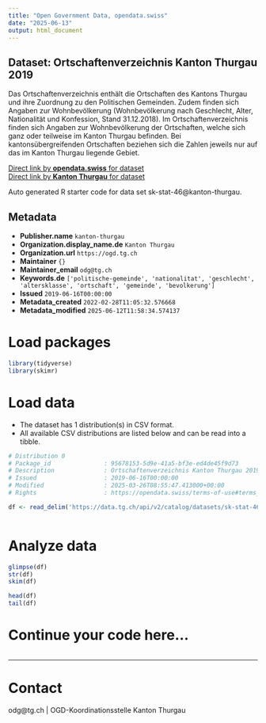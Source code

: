 ```yaml
---
title: "Open Government Data, opendata.swiss"
date: "2025-06-13"
output: html_document
---
```


## Dataset: Ortschaftenverzeichnis Kanton Thurgau 2019

Das Ortschaftenverzeichnis enthält die Ortschaften des Kantons Thurgau und ihre Zuordnung zu den Politischen Gemeinden. Zudem finden sich Angaben zur Wohnbevölkerung (Wohnbevölkerung nach Geschlecht, Alter, Nationalität und Konfession, Stand 31.12.2018).
Im Ortschaftenverzeichnis finden sich Angaben zur Wohnbevölkerung der Ortschaften, welche sich ganz oder teilweise im Kanton Thurgau befinden. Bei kantonsübergreifenden Ortschaften beziehen sich die Zahlen jeweils nur auf das im Kanton Thurgau liegende Gebiet.

[Direct link by **opendata.swiss** for dataset](https://opendata.swiss/de/dataset/ortschaftenverzeichnis-kanton-thurgau-2019)<br>
[Direct link by **Kanton Thurgau** for dataset](https://data.tg.ch/explore/dataset/sk-stat-46/)

Auto generated R starter code for data set sk-stat-46@kanton-thurgau.

## Metadata

- **Publisher.name** `kanton-thurgau`
- **Organization.display_name.de** `Kanton Thurgau`
- **Organization.url** `https://ogd.tg.ch`
- **Maintainer** `{}`
- **Maintainer_email** `odg@tg.ch`
- **Keywords.de** `['politische-gemeinde', 'nationalitat', 'geschlecht', 'altersklasse', 'ortschaft', 'gemeinde', 'bevolkerung']`
- **Issued** `2019-06-16T00:00:00`
- **Metadata_created** `2022-02-28T11:05:32.576668`
- **Metadata_modified** `2025-06-12T11:58:34.574137`


# Load packages

```r

library(tidyverse)
library(skimr)

```

# Load data

-   The dataset has 1 distribution(s) in CSV format.
-   All available CSV distributions are listed below and can be read into a tibble.

```r

# Distribution 0
# Package_id               : 95678153-5d9e-41a5-bf3e-ed4de45f9d73
# Description              : Ortschaftenverzeichnis Kanton Thurgau 2019 (csv)
# Issued                   : 2019-06-16T00:00:00
# Modified                 : 2025-03-26T08:55:47.413000+00:00
# Rights                   : https://opendata.swiss/terms-of-use#terms_by

df <- read_delim('https://data.tg.ch/api/v2/catalog/datasets/sk-stat-46/exports/csv?use_labels=true')



```

# Analyze data

```r

glimpse(df)
str(df)
skim(df)

head(df)
tail(df)

```

# Continue your code here...

```r

```

------------------------------------------------------------------------

# Contact

odg@tg.ch | OGD-Koordinationsstelle Kanton Thurgau
